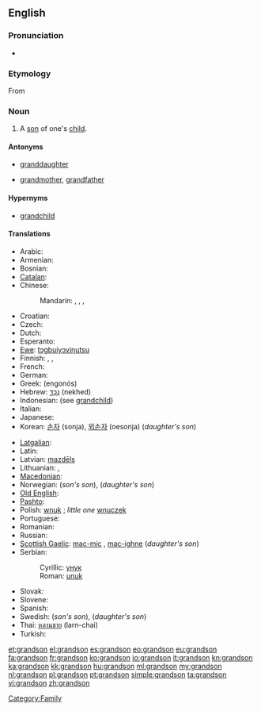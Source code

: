 {{wikipedia|dab=grandson}}
==English==

===Pronunciation===
* {{audio|en-us-grandson.ogg|Audio (US)}}

===Etymology===
From {{prefix|grand|son}}

===Noun===
{{en-noun}}

# A [[son]] of one's [[child]].

====Antonyms====
* {{italbrac|with regard to gender}} [[granddaughter]]
* {{italbrac|with regard to ancestry}} [[grandmother]], [[grandfather]]

====Hypernyms====
* [[grandchild]]

====Translations====
{{trans-top|son of one's child}}
* Arabic: {{t|ar|حفيد|m|tr=Hafiid}}
* Armenian: {{t-|hy|թոռ|tr=t'oṙ}}
* Bosnian: {{t-|bs|unuk|m}}
* [[Catalan]]: {{t|ca|nét|m}}
* Chinese:
*: Mandarin: {{t|cmn|孫子|sc=Hani}}, {{t|cmn|孙子|tr=sūnzi|sc=Hani}},  {{qualifier|daughter's son}} {{t|cmn|外孫|sc=Hani}}, {{t|cmn|外孙|tr=wàisūn|sc=Hani}}
* Croatian: {{t-|hr|unuk|m}}
* Czech: {{t+|cs|vnuk|m}}
* Dutch: {{t+|nl|kleinzoon|m}}
* Esperanto: {{t|eo|nepo}}
* [[Ewe]]: [[tɔgbuiyɔviŋutsu]]
* Finnish: {{t-|fi|pojanpoika}}, {{t-|fi|tyttärenpoika}}, {{t+|fi|lapsenlapsi}}
* French: {{t+|fr|petit-fils|m}}
* German: {{t+|de|Enkelsohn|m}}
* Greek: {{t+|el|εγγονός|m}} (engonós)
* Hebrew: [[נכד|נֶכֶד]] (nekhed) {{m}}
* Indonesian: (see [[grandchild]])
* Italian: {{t+|it|nipote|m}}
* Japanese: {{t|ja|孫息子}}
* Korean: [[손자]] (sonja), [[외손자]] (oesonja) (''daughter's son'')
{{trans-mid}}
* [[Latgalian]]: {{tø|ltg|unuks}}
* Latin: {{t+|la|nepos|m}}
* Latvian: [[mazdēls]] {{m}}
* Lithuanian: {{t|lt|vaikaitis}}, {{t|lt|anūkas }}
* [[Macedonian]]: {{t-|mk|внук|m|tr=vnuk}}
* Norwegian: {{t|no|sønnesønn}} (''son's son''), {{t|no|dattersønn}} (''daughter's son'')
* [[Old English]]: {{t-|ang|sunsunu|xs=Old English}}
* [[Pashto]]: {{t-|ps|لمسى|m|tr=lmasai|sc=ps-Arab|xs=Pashto}}
* Polish: [[wnuk]] {{m}}; ''little one'' [[wnuczek]] {{m}}
* Portuguese: {{t+|pt|neto|m}}
* Romanian: {{t-|ro|nepot}}
* Russian: {{t+|ru|внук|m|tr=vnuk}}
* [[Scottish Gaelic]]: [[mac-mic]] {{m}}, [[mac-ighne]] {{m}} (''daughter's son'')
* Serbian:
*: Cyrillic: [[унук#Serbian|унук]] {{m}}
*: Roman: [[unuk#Serbian|unuk]] {{m}}
* Slovak: {{t-|sk|vnuk|m}}
* Slovene: {{t+|sl|vnuk|m}}
* Spanish: {{t+|es|nieto|m}}
* Swedish: {{t+|sv|sonson|c}}  (''son's son''), {{t+|sv|dotterson|c}} (''daughter's son'')
* Thai: [[หลานชาย]] (larn-chai)
* Turkish: {{t|tr|erkek torun}}
{{trans-bottom}}

[[Category:Family]]

[[et:grandson]]
[[el:grandson]]
[[es:grandson]]
[[eo:grandson]]
[[eu:grandson]]
[[fa:grandson]]
[[fr:grandson]]
[[ko:grandson]]
[[io:grandson]]
[[it:grandson]]
[[kn:grandson]]
[[ka:grandson]]
[[kk:grandson]]
[[hu:grandson]]
[[ml:grandson]]
[[my:grandson]]
[[nl:grandson]]
[[pl:grandson]]
[[pt:grandson]]
[[simple:grandson]]
[[ta:grandson]]
[[vi:grandson]]
[[zh:grandson]]